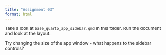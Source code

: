 ```yaml
---
title: "Assignment 03"
format: html
---
```


Take a look at `base_quarto_app_sidebar.qmd` in this folder. Run the document and look at the layout.

Try changing the size of the app window - what happens to the sidebar controls?

